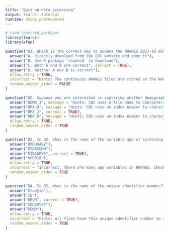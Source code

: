 ```yaml
---
title: "Quiz on data accessing"
output: learnr::tutorial
runtime: shiny_prerendered
---
```


```r
# Load required packages
library(learnr)
library(xfun)
```

```r
question("Q1. Which is the correct way to access the NHANES 2017-18 data cycle in your RStudio environment?",
  answer("A. Directly download from the CDC website and open it"),
  answer("B. Use R package `nhanesA` to download"),
  answer("C. Both A and B are correct", correct = TRUE),
  answer("D. Neither A nor B is correct"),
  allow_retry = TRUE,
  incorrect = "Hints: The continuous NHANES files are stored on the NHANES website as SAS transport file formats (.xpt). You can import these data files in any statistical software that supports this file format. Some packages are also available to open those data files without downloading them.",
  random_answer_order = FALSE
)
```

```r
question("Q2. Suppose you are interested in exploring whether demographic factors, such as age, sex, and race/ethnicity, are associated with obesity among US adults. To extract the `obesity` information defined as body mass index greater than or equal to 30 kg/m^2 from the NHANES 2017-18 cycle, which data file do you need to access?",
  answer("DEMO_J", message = "Hints: CDC uses a file name to characterize a type of data file"),
  answer("BMX_H", message = "Hints: CDC uses an index number to characterize each cycle"),
  answer("BMX_J", correct = TRUE),
  answer("DBQ_H", message = "Hints: CDC uses an index number to characterize each cycle"),
  allow_retry = TRUE,
  random_answer_order = TRUE
)
```

```r
question("Q3. In Q2, what is the name of the variable age at screening in years?",
  answer("DMDHRAGZ"),
  answer("RIDAGEMN"),
  answer("RIDAGEYR", correct = TRUE),
  answer("RHD018"),
  allow_retry = TRUE,
  incorrect = "Incorrect. There are many age variables in NHANES. Check the appropriate one for your analysis.",
  random_answer_order = TRUE
)
```

```r
question("Q4. In Q2, what is the name of the unique identifier number?",
  answer("Studyid"),
  answer("ID"),
  answer("SEQN", correct = TRUE),
  answer("SDDSRVYR"),
  answer("DEMO"),
  allow_retry = TRUE,
  incorrect = "Hints: All files have this unique identifier number so that one can merge multiple data files based on that number.",
  random_answer_order = TRUE
)
```
